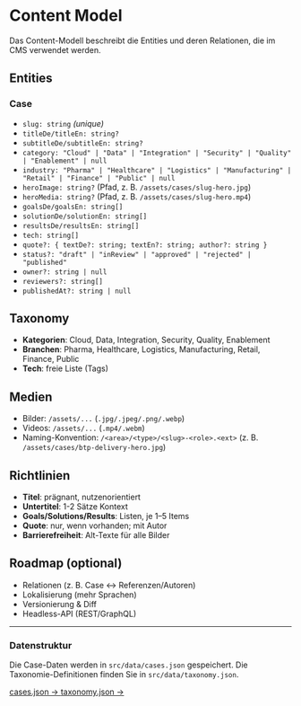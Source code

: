 # Content Model

Das Content-Modell beschreibt die Entities und deren Relationen, die im CMS verwendet werden.

## Entities

### Case

- `slug: string` *(unique)*
- `titleDe/titleEn: string?`
- `subtitleDe/subtitleEn: string?`
- `category: "Cloud" | "Data" | "Integration" | "Security" | "Quality" | "Enablement" | null`
- `industry: "Pharma" | "Healthcare" | "Logistics" | "Manufacturing" | "Retail" | "Finance" | "Public" | null`
- `heroImage: string?` (Pfad, z. B. `/assets/cases/slug-hero.jpg`)
- `heroMedia: string?` (Pfad, z. B. `/assets/cases/slug-hero.mp4`)
- `goalsDe/goalsEn: string[]`
- `solutionDe/solutionEn: string[]`
- `resultsDe/resultsEn: string[]`
- `tech: string[]`
- `quote?: { textDe?: string; textEn?: string; author?: string }`
- `status?: "draft" | "inReview" | "approved" | "rejected" | "published"`
- `owner?: string | null`
- `reviewers?: string[]`
- `publishedAt?: string | null`

## Taxonomy

- **Kategorien**: Cloud, Data, Integration, Security, Quality, Enablement  
- **Branchen**: Pharma, Healthcare, Logistics, Manufacturing, Retail, Finance, Public  
- **Tech**: freie Liste (Tags)

## Medien

- Bilder: `/assets/...` (`.jpg/.jpeg/.png/.webp`)
- Videos: `/assets/...` (`.mp4/.webm`)
- Naming-Konvention: `/<area>/<type>/<slug>-<role>.<ext>` (z. B. `/assets/cases/btp-delivery-hero.jpg`)

## Richtlinien

- **Titel**: prägnant, nutzenorientiert  
- **Untertitel**: 1-2 Sätze Kontext  
- **Goals/Solutions/Results**: Listen, je 1–5 Items  
- **Quote**: nur, wenn vorhanden; mit Autor  
- **Barrierefreiheit**: Alt-Texte für alle Bilder

## Roadmap (optional)

- Relationen (z. B. Case ↔ Referenzen/Autoren)
- Lokalisierung (mehr Sprachen)
- Versionierung & Diff
- Headless-API (REST/GraphQL)

---

<div className="not-prose bg-gray-50 border border-gray-200 rounded-lg p-6 my-6">
  <h3 className="text-lg font-semibold text-gray-900 mb-3">Datenstruktur</h3>
  <p className="text-sm text-gray-700 mb-4">
    Die Case-Daten werden in <code className="bg-gray-200 px-2 py-1 rounded">src/data/cases.json</code> gespeichert.
    Die Taxonomie-Definitionen finden Sie in <code className="bg-gray-200 px-2 py-1 rounded">src/data/taxonomy.json</code>.
  </p>
  <div className="flex gap-3">
    <a 
      href="https://github.com/Masum187/Quantiva-Advisory/blob/main/src/data/cases.json" 
      target="_blank"
      rel="noopener noreferrer"
      className="inline-flex items-center gap-2 px-4 py-2 bg-gray-800 text-white rounded-lg text-sm font-medium hover:bg-gray-900 transition"
    >
      cases.json →
    </a>
    <a 
      href="https://github.com/Masum187/Quantiva-Advisory/blob/main/src/data/taxonomy.json" 
      target="_blank"
      rel="noopener noreferrer"
      className="inline-flex items-center gap-2 px-4 py-2 bg-gray-800 text-white rounded-lg text-sm font-medium hover:bg-gray-900 transition"
    >
      taxonomy.json →
    </a>
  </div>
</div>

